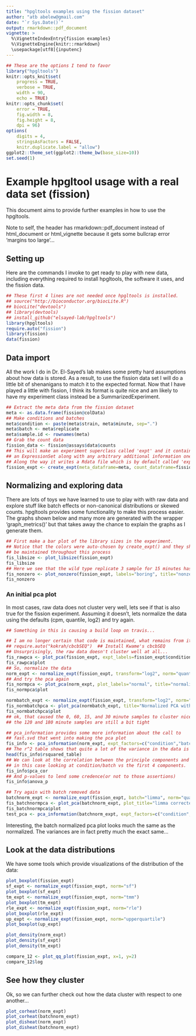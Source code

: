 ```yaml
---
title: "hpgltools examples using the fission dataset"
author: "atb abelew@gmail.com"
date: "`r Sys.Date()`"
output: rmarkdown::pdf_document
vignette: >
  %\VignetteIndexEntry{fission examples}
  %\VignetteEngine{knitr::rmarkdown}
  \usepackage[utf8]{inputenc}
---
```


```r
## These are the options I tend to favor
library("hpgltools")
knitr::opts_knit$set(
    progress = TRUE,
    verbose = TRUE,
    width = 90,
    echo = TRUE)
knitr::opts_chunk$set(
    error = TRUE,
    fig.width = 8,
    fig.height = 8,
    dpi = 96)
options(
    digits = 4,
    stringsAsFactors = FALSE,
    knitr.duplicate.label = "allow")
ggplot2::theme_set(ggplot2::theme_bw(base_size=10))
set.seed(1)
```

# Example hpgltool usage with a real data set (fission)

This document aims to provide further examples in how to use the hpgltools.

Note to self, the header has rmarkdown::pdf_document instead of html_document or html_vignette
because it gets some bullcrap error 'margins too large'...

## Setting up

Here are the commands I invoke to get ready to play with new data, including everything
required to install hpgltools, the software it uses, and the fission data.

```r
## These first 4 lines are not needed once hpgltools is installed.
## source("http://bioconductor.org/biocLite.R")
## biocLite("devtools")
## library(devtools)
## install_github("elsayed-lab/hpgltools")
library(hpgltools)
require.auto("fission")
library(fission)
data(fission)
```

## Data import

All the work I do in Dr. El-Sayed's lab makes some pretty hard
assumptions about how data is stored.  As a result, to use the fission
data set I will do a little bit of shenanigans to match it to the
expected format.  Now that I have played a little with fission, I
think its format is quite nice and am likely to have my experiment
class instead be a SummarizedExperiment.

```r
## Extract the meta data from the fission dataset
meta <- as.data.frame(fission@colData)
## Make conditions and batches
meta$condition <- paste(meta$strain, meta$minute, sep=".")
meta$batch <- meta$replicate
meta$sample.id <- rownames(meta)
## Grab the count data
fission_data <- fission@assays$data$counts
## This will make an experiment superclass called 'expt' and it contains
## an ExpressionSet along with any arbitrary additional information one might want to include.
## Along the way it writes a Rdata file which is by default called 'expt.Rdata'
fission_expt <- create_expt(meta_dataframe=meta, count_dataframe=fission_data)
```

## Normalizing and exploring data

There are lots of toys we have learned to use to play with with raw
data and explore stuff like batch effects or non-canonical
distributions or skewed counts.  hpgltools provides some functionality
to make this process easier.  The graphs shown below and many more are
generated with the wrapper 'graph_metrics()' but that takes away the
chance to explain the graphs as I generate them.

```r
## First make a bar plot of the library sizes in the experiment.
## Notice that the colors were auto-chosen by create_expt() and they should
## be maintained throughout this process
fis_libsize <- plot_libsize(fission_expt)
fis_libsize
## Here we see that the wild type replicate 3 sample for 15 minutes has fewer non-zero genes than all its friends.
fis_nonzero <- plot_nonzero(fission_expt, labels="boring", title="nonzero vs. cpm")
fis_nonzero
```

### An initial pca plot

In most cases, raw data does not cluster very well, lets see if that
is also true for the fission experiment. Assuming it doesn't, lets
normalize the data using the defaults (cpm, quantile, log2) and try
again.

```r
## Something in this is causing a build loop on travis...

## I am no longer certain that code is maintained, what remains from it I might pull in to my own.
## require.auto("kokrah/cbcbSEQ")  ## Install Kwame's cbcbSEQ
## Unsurprisingly, the raw data doesn't cluster well at all...
fis_rawpca <- plot_pca(fission_expt, expt_labels=fission_expt$condition)
fis_rawpca$plot
## So, normalize the data
norm_expt <- normalize_expt(fission_expt, transform="log2", norm="quant", convert="cpm")
## And try the pca again
fis_normpca <- plot_pca(norm_expt, plot_labels="normal", title="normalized pca")
fis_normpca$plot

normbatch_expt <- normalize_expt(fission_expt, transform="log2", norm="quant", convert="cpm", batch="sva")
fis_normbatchpca <- plot_pca(normbatch_expt, title="Normalized PCA with batch effect correction.")
fis_normbatchpca$plot
## ok, that caused the 0, 60, 15, and 30 minute samples to cluster nicely
## the 120 and 180 minute samples are still a bit tight

## pca_information provides some more information about the call to
## fast.svd that went into making the pca plot
fis_info <- pca_information(norm_expt, expt_factors=c("condition","batch","strain","minute"), num_components=6)
## The r^2 table shows that quite a lot of the variance in the data is explained by condition
head(fis_info$rsquared_table)
## We can look at the correlation between the principle components and the factors in the experiment
## in this case looking at condition/batch vs the first 4 components.
fis_info$pca_cor
## And p-values to lend some credence(or not to those assertions)
fis_info$anova_p

## Try again with batch removed data
batchnorm_expt <- normalize_expt(fission_expt, batch="limma", norm="quant", transform="log2", convert="cpm")
fis_batchnormpca <- plot_pca(batchnorm_expt, plot_title="limma corrected pca")
fis_batchnormpca$plot
test_pca <- pca_information(batchnorm_expt, expt_factors=c("condition","batch","strain","minute"), num_components=6)
```

Interesting, the batch normalized pca plot looks much the same as the
normalized. The variances are in fact pretty much the exact same...

## Look at the data distributions

We have some tools which provide visualizations of the distribution of
the data:

```r
plot_boxplot(fission_expt)
sf_expt <- normalize_expt(fission_expt, norm="sf")
plot_boxplot(sf_expt)
tm_expt <- normalize_expt(fission_expt, norm="tmm")
plot_boxplot(tm_expt)
rle_expt <- normalize_expt(fission_expt, norm="rle")
plot_boxplot(rle_expt)
up_expt <- normalize_expt(fission_expt, norm="upperquartile")
plot_boxplot(up_expt)

plot_density(norm_expt)
plot_density(sf_expt)
plot_density(tm_expt)

compare_12 <- plot_qq_plot(fission_expt, x=1, y=2)
compare_12$log
```

## See how they cluster

Ok, so we can further check out how the data cluster with respect to
one another...

```r
plot_corheat(norm_expt)
plot_corheat(batchnorm_expt)
plot_disheat(norm_expt)
plot_disheat(batchnorm_expt)
```

